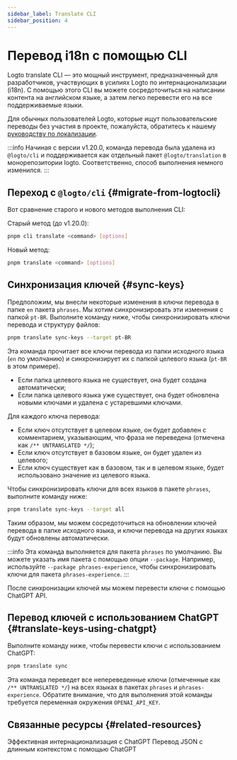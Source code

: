 ```yaml
---
sidebar_label: Translate CLI
sidebar_position: 4
---
```


# Перевод i18n с помощью CLI

Logto translate CLI — это мощный инструмент, предназначенный для разработчиков, участвующих в усилиях Logto по интернационализации (i18n). С помощью этого CLI вы можете сосредоточиться на написании контента на английском языке, а затем легко перевести его на все поддерживаемые языки.

Для обычных пользователей Logto, которые ищут пользовательские переводы без участия в проекте, пожалуйста, обратитесь к нашему [руководству по локализации](/customization/localized-languages/).

:::info
Начиная с версии v1.20.0, команда перевода была удалена из `@logto/cli` и поддерживается как отдельный пакет `@logto/translation` в монорепозитории logto. Соответственно, способ выполнения немного изменился.
:::

## Переход с `@logto/cli` \{#migrate-from-logtocli}

Вот сравнение старого и нового методов выполнения CLI:

Старый метод (до v1.20.0):

```bash
pnpm cli translate <command> [options]
```

Новый метод:

```bash
pnpm translate <command> [options]
```

## Синхронизация ключей \{#sync-keys}

Предположим, мы внесли некоторые изменения в ключи перевода в папке `en` пакета `phrases`. Мы хотим синхронизировать эти изменения с папкой `pt-BR`. Выполните команду ниже, чтобы синхронизировать ключи перевода и структуру файлов:

```bash
pnpm translate sync-keys --target pt-BR
```

Эта команда прочитает все ключи перевода из папки исходного языка (`en` по умолчанию) и синхронизирует их с папкой целевого языка (`pt-BR` в этом примере).

- Если папка целевого языка не существует, она будет создана автоматически;
- Если папка целевого языка уже существует, она будет обновлена новыми ключами и удалена с устаревшими ключами.

Для каждого ключа перевода:

- Если ключ отсутствует в целевом языке, он будет добавлен с комментарием, указывающим, что фраза не переведена (отмечена как `/** UNTRANSLATED */`);
- Если ключ отсутствует в базовом языке, он будет удален из целевого;
- Если ключ существует как в базовом, так и в целевом языке, будет использовано значение из целевого языка.

Чтобы синхронизировать ключи для всех языков в пакете `phrases`, выполните команду ниже:

```bash
pnpm translate sync-keys --target all
```

Таким образом, мы можем сосредоточиться на обновлении ключей перевода в папке исходного языка, и ключи перевода на других языках будут обновлены автоматически.

:::info
Эта команда выполняется для пакета `phrases` по умолчанию. Вы можете указать имя пакета с помощью опции `--package`. Например, используйте `--package phrases-experience`, чтобы синхронизировать ключи для пакета `phrases-experience`.
:::

После синхронизации ключей мы можем перевести ключи с помощью ChatGPT API.

## Перевод ключей с использованием ChatGPT \{#translate-keys-using-chatgpt}

Выполните команду ниже, чтобы перевести ключи с использованием ChatGPT:

```bash
pnpm translate sync
```

Эта команда переведет все непереведенные ключи (отмеченные как `/** UNTRANSLATED */`) на всех языках в пакетах `phrases` и `phrases-experience`. Обратите внимание, что для выполнения этой команды требуется переменная окружения `OPENAI_API_KEY`.

## Связанные ресурсы \{#related-resources}

<Url href="https://blog.logto.io/efficient-internationalization-with-chatgpt">
  Эффективная интернационализация с ChatGPT
</Url>

<Url href="https://blog.logto.io/long-context-json-translation-with-chat-gpt">
  Перевод JSON с длинным контекстом с помощью ChatGPT
</Url>
